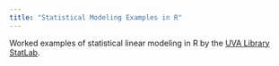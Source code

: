 ```yaml
---
title: "Statistical Modeling Examples in R"
---
```


Worked examples of statistical linear modeling in R by the [UVA Library StatLab](https://data.library.virginia.edu/statlab/).
